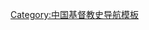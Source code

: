 {{sidebar
| name       = 新教在華發展
| outertitle = 
| topimage   = 
| pretitle   = 
| title      = '''[[基督教]][[新教]][[中国基督教新教|在華]]傳教事業'''系列
| image      = [[File:Robert Morrison 1782-1834.jpg|90px|]]
| caption    = '''[[马礼逊|馬禮遜]]'''

| headingstyle = 
| contentstyle = 

| heading1 = 背景
| content1 = {{startplainlist}}
* [[中国基督教|基督教]]　[[中国基督教新教|新教]]　[[中国历史年表|中國歷史]]
* [[基督教传播年表|基督教發展史]]
* [[中國基督教史|基督教在華發展史]]
* [[景教]]
* [[天主教在華發展史]]
* [[耶穌會在華發展史]]
* [[新教傳教士與近代中國（1807-1953）|新教傳教士與近代中國]]
{{endplainlist}}

| heading2 = 人物
| content2 = {{startplainlist}}
* [[郭士立|郭實臘]]　[[戴德生]]　[[慕拉第]]<br/>
* [[李提摩太]]　[[顧約拿單|古約翰]]　[[劍橋七傑]]
* [[埃里克·利德爾|李愛銳]]　[[艾偉德]]
* （[[:Category:基督教新教在华传教士列表|其他傳教士]]）
{{endplainlist}}

| heading3 = 傳教機構（差會）
| content3 = {{startplainlist}}
* [[海外基督使團|中國內地會]]　[[倫敦傳道會]]<br/>
* [[美国公理会中国差会|美國公理會中國差會]]
* [[英國海外傳道會]]
* [[美北长老会差会|美北長老會差會]]
* （[[基督教在华差会|其他傳教機構]]）
{{endplainlist}}

| heading4 = 影響
| content4 = {{startplainlist}}
* [[圣经汉语译本|中文聖經]]　[[在華醫療宣教|醫療傳道]]
* [[東北大復興]]　[[中國教會學校列表|中國基督教學校]]
* [[中文基督教聖詩列表|中文基督教聖詩]]
* [[汉字拉丁化|中文拼音]]（[[教會羅馬字]]）
* [[广州话|廣州話拼音]]　[[平話字|福州話拼音]]
* [[纏足|反纏足]]　[[鸦片|反鴉片]]
{{endplainlist}}

| heading5 = 重要事件
| content5 = {{startplainlist}}
* [[太平天国|太平天國]]　[[第一次鸦片战争|鴉片戰爭]]　[[不平等条约|不平等條約]]
* [[扬州教案|揚州教案]]　[[天津教案]]　[[古田教案]]
* [[义和团运动|庚子事變]]　[[辛亥革命]]　[[國共內戰]]
* [[中国抗日战争|二次大戰]]　[[中华人民共和国|中華人民共和國]]
{{endplainlist}}

| heading6 = 中國基督徒
| content6 = {{startplainlist}}
* [[梁发|梁發]]　[[屈昂]]　[[席胜魔|席勝魔]]
* [[孫中山]]　[[馮玉祥]]　[[宋尚節]]
* [[王明道]]　[[袁相忱]]　[[林献羔|林獻羔]]
{{endplainlist}}

}}<noinclude>
[[Category:中国基督教史导航模板]]

</noinclude>